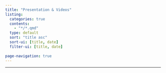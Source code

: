 ```yaml
---
title: "Presentation & Videos"
listing:
  categories: true
  contents:
    - "*/*.qmd"
  type: default
  sort: "title asc"
  sort-ui: [title, date]
  filter-ui: [title, date]
  
page-navigation: true
---
```

---
